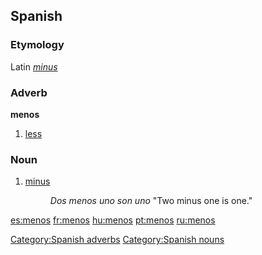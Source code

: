 ==Spanish==
===Etymology===
Latin ''[[minus]]''

===Adverb===
'''menos'''
# [[less]]
===Noun===
# [[minus]]
#: ''Dos menos uno son uno'' "Two minus one is one."
[[Category:Spanish adverbs]]
[[Category:Spanish nouns]]

[[es:menos]]
[[fr:menos]]
[[hu:menos]]
[[pt:menos]]
[[ru:menos]]